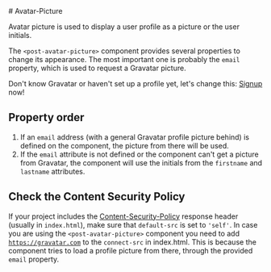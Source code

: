 
<Meta of={AvatarPictureStories} />

<div className="docs-title">
  # Avatar-Picture

  <nav>
    <link-design of={JSON.stringify(AvatarPictureStories)}></link-design>
  </nav>
</div>

<p className="lead">Avatar picture is used to display a user profile as a picture or the user initials.</p>

The `<post-avatar-picture>` component provides several properties to change its appearance. The most important one is probably the `email` property, which is used to request a Gravatar picture.

Don't know Gravatar or haven't set up a profile yet, let's change this: [Signup](https://gravatar.com) now!

<Canvas of={AvatarPictureStories.Default} />
<Controls of={AvatarPictureStories.Default} />

## Property order

1. If an `email` address (with a general Gravatar profile picture behind) is defined on the component, the picture from there will be used.
2. If the `email` attribute is not defined or the component can't get a picture from Gravatar, the component will use the initials from the `firstname` and `lastname` attributes.

## Check the Content Security Policy

If your project includes the <a href="https://developer.mozilla.org/en-US/docs/Web/HTTP/Headers/Content-Security-Policy">Content-Security-Policy</a> response header (usually in `index.html`),
make sure that `default-src` is set to `'self'`. In case you are using the `<post-avatar-picture>` component you need to add [`https://gravatar.com`](https://gravatar.com/) to the `connect-src` in index.html. This is because the component tries to load a profile picture from there, through the provided `email` property.
